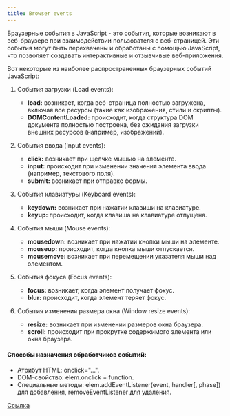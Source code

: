 ```yaml
---
title: Browser events
---
```


Браузерные события в JavaScript - это события, которые возникают в веб-браузере при взаимодействии пользователя с веб-страницей. Эти события могут быть перехвачены и обработаны с помощью JavaScript, что позволяет создавать интерактивные и отзывчивые веб-приложения.

Вот некоторые из наиболее распространенных браузерных событий JavaScript:

1. События загрузки (Load events):

   - **load:** возникает, когда веб-страница полностью загружена, включая все ресурсы (такие как изображения, стили и скрипты).
   - **DOMContentLoaded:** происходит, когда структура DOM документа полностью построена, без ожидания загрузки внешних ресурсов (например, изображений).

2. События ввода (Input events):

   - **click:** возникает при щелчке мышью на элементе.
   - **input:** происходит при изменении значения элемента ввода (например, текстового поля).
   - **submit:** возникает при отправке формы.

3. События клавиатуры (Keyboard events):

   - **keydown:** возникает при нажатии клавиши на клавиатуре.
   - **keyup:** происходит, когда клавиша на клавиатуре отпущена.

4. События мыши (Mouse events):

   - **mousedown:** возникает при нажатии кнопки мыши на элементе.
   - **mouseup:** происходит, когда кнопка мыши отпускается.
   - **mousemove:** возникает при перемещении указателя мыши над элементом.

5. События фокуса (Focus events):

   - **focus:** возникает, когда элемент получает фокус.
   - **blur:** происходит, когда элемент теряет фокус.

6. События изменения размера окна (Window resize events):
   - **resize:** возникает при изменении размеров окна браузера.
   - **scroll:** происходит при прокрутке содержимого элемента или окна браузера.

#### Способы назначения обработчиков событий:

- Атрибут HTML: onclick="...".
- DOM-свойство: elem.onclick = function.
- Специальные методы: elem.addEventListener(event, handler[, phase]) для добавления, removeEventListener для удаления.

[Ссылка](https://learn.javascript.ru/introduction-browser-events)
